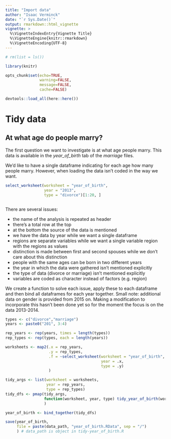 ```yaml
---
title: "Import data"
author: "Isaac Verminck"
date: "`r Sys.Date()`"
output: rmarkdown::html_vignette
vignette: >
  %\VignetteIndexEntry{Vignette Title}
  %\VignetteEngine{knitr::rmarkdown}
  %\VignetteEncoding{UTF-8}
---
```


```r

# rm(list = ls())

library(knitr)

opts_chunk$set(echo=TRUE,
               warning=FALSE,
               message=FALSE,
               cache=FALSE)

devtools::load_all(here::here())

```

# Tidy data

## At what age do people marry?

The first question we want to investigate is at what age people marry. This data is available in the *year_of_birth* tab of the *marriage* files.

We'd like to have a single dataframe indicating for each age how many people marry. However, when loading the data isn't coded in the way we want. 

```r

select_worksheet(worksheet = "year_of_birth",
                 year = "2013",
                 type = "divorce")[1:20, ]



```


There are several issues:

* the name of the analysis is repeated as header
* there's a total row at the top
* at the bottom the source of the data is mentioned
* we have the data by year while we want a single dataframe
* regions are separate variables while we want a single variable region with the regions as values
* distinction is made between first and second spouses while we don't care about this distinction
* people with the same ages can be born in two different years
* the year in which the data were gathered isn't mentioned explicitly
* the type of data (divorce or marriage) isn't mentioned explicitly
* variables are coded as character instead of factors (e.g. region)

We create a function to solve each issue, apply these to each dataframe and then bind all dataframes for each year together.
Small note: additional data on gender is provided from 2015 on. Making a modification to incorporate this hasn't been done yet so for the moment the focus is on the data 2013-2014.

```r
types <- c("divorce","marriage")
years <- paste0("201", 3:4)

rep_years <- rep(years, times = length(types))
rep_types <- rep(types, each = length(years))

worksheets <- map2(.x = rep_years,
                   .y = rep_types,
                   .f = ~select_worksheet(worksheet = "year_of_birth",
                                          year = .x,
                                          type = .y)
                   )

tidy_args <- list(worksheet = worksheets,
                  year = rep_years,
                  type = rep_types)
tidy_dfs <- pmap(tidy_args,
                 function(worksheet, year, type) tidy_year_of_birth(worksheet, year, type)
                 )

year_of_birth <- bind_together(tidy_dfs)

save(year_of_birth,
     file = paste(data_path, "year_of_birth.RData", sep = "/")
     ) # data_path is object in tidy-year_of_birth.R

```

